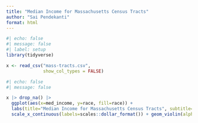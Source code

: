 ```yaml
---
title: "Median Income for Massachusetts Census Tracts"
author: "Sai Pendekanti"
format: html
---
```

```r
#| echo: false
#| message: false
#| label: setup
library(tidyverse)

x <- read_csv("mass-tracts.csv", 
              show_col_types = FALSE)
```
```r
#| echo: false
#| message: false

x |> drop_na() |> 
  ggplot(aes(x=med_income, y=race, fill=race)) +
  labs(title="Median Income for Massachusetts Census Tracts", subtitle="The richest tracts are White", x="Median Income", caption="The race of each tract is determined by the most numberous racial group \npresent in that tract. Data from the American Community Survey 2022.") +
  scale_x_continuous(labels=scales::dollar_format()) + geom_violin(alpha=0.4) + theme(plot.title=element_text(face = "bold", size=18)) 
```


